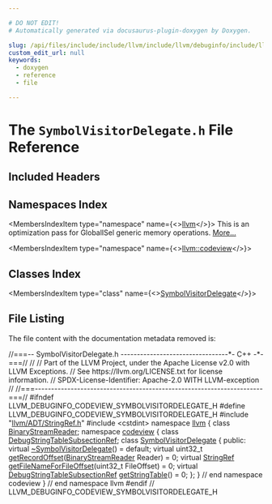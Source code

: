 ```yaml
---

# DO NOT EDIT!
# Automatically generated via docusaurus-plugin-doxygen by Doxygen.

slug: /api/files/include/include/llvm/include/llvm/debuginfo/include/llvm/debuginfo/codeview/symbolvisitordelegate-h
custom_edit_url: null
keywords:
  - doxygen
  - reference
  - file

---
```





# The `SymbolVisitorDelegate.h` File Reference

<DoxygenPage pluginConfig={pluginConfig}>



## Included Headers

<IncludesList>
<IncludesListItem
  filePath="llvm/ADT/StringRef.h"
  permalink="/docs/api/files/include/include/llvm/include/llvm/adt/stringref-h"
  isLocal="true" />
<IncludesListItem
  filePath="cstdint"
  permalink=""
  isLocal="false" />
</IncludesList>

## Namespaces Index

<MembersIndex>

<MembersIndexItem
  type="namespace"
  name={<><a href="/docs/api/namespaces/llvm">llvm</a></>}>
This is an optimization pass for GlobalISel generic memory operations. <a href="/docs/api/namespaces/llvm/#details">More...</a>
</MembersIndexItem>

<MembersIndexItem
  type="namespace"
  name={<><a href="/docs/api/namespaces/llvm/codeview">llvm::codeview</a></>}>
</MembersIndexItem>

</MembersIndex>

## Classes Index

<MembersIndex>

<MembersIndexItem
  type="class"
  name={<><a href="/docs/api/classes/llvm/codeview/symbolvisitordelegate">SymbolVisitorDelegate</a></>}>
</MembersIndexItem>

</MembersIndex>


## File Listing

The file content with the documentation metadata removed is:

<ProgramListing>

<Link id="l00001" /><CodeLine lineNumber="1"><span class="doxyHighlightComment">//===-- SymbolVisitorDelegate.h ---------------------------------&#42;- C++ -&#42;-===//</span></CodeLine>
<Link id="l00002" /><CodeLine lineNumber="2"><span class="doxyHighlightComment">//</span></CodeLine>
<Link id="l00003" /><CodeLine lineNumber="3"><span class="doxyHighlightComment">// Part of the LLVM Project, under the Apache License v2.0 with LLVM Exceptions.</span></CodeLine>
<Link id="l00004" /><CodeLine lineNumber="4"><span class="doxyHighlightComment">// See https://llvm.org/LICENSE.txt for license information.</span></CodeLine>
<Link id="l00005" /><CodeLine lineNumber="5"><span class="doxyHighlightComment">// SPDX-License-Identifier: Apache-2.0 WITH LLVM-exception</span></CodeLine>
<Link id="l00006" /><CodeLine lineNumber="6"><span class="doxyHighlightComment">//</span></CodeLine>
<Link id="l00007" /><CodeLine lineNumber="7"><span class="doxyHighlightComment">//===----------------------------------------------------------------------===//</span></CodeLine>
<Link id="l00008" /><CodeLine lineNumber="8"></CodeLine>
<Link id="l00009" /><CodeLine lineNumber="9"><span class="doxyHighlightPreprocessor">#ifndef LLVM&#95;DEBUGINFO&#95;CODEVIEW&#95;SYMBOLVISITORDELEGATE&#95;H</span></CodeLine>
<Link id="l00010" /><CodeLine lineNumber="10"><span class="doxyHighlightPreprocessor">#define LLVM&#95;DEBUGINFO&#95;CODEVIEW&#95;SYMBOLVISITORDELEGATE&#95;H</span></CodeLine>
<Link id="l00011" /><CodeLine lineNumber="11"></CodeLine>
<Link id="l00012" /><CodeLine lineNumber="12"><span class="doxyHighlightPreprocessor">#include &quot;<a href="/docs/api/files/include/include/llvm/include/llvm/adt/stringref-h">llvm/ADT/StringRef.h</a>&quot;</span></CodeLine>
<Link id="l00013" /><CodeLine lineNumber="13"><span class="doxyHighlightPreprocessor">#include &lt;cstdint&gt;</span></CodeLine>
<Link id="l00014" /><CodeLine lineNumber="14"></CodeLine>
<Link id="l00015" /><CodeLine lineNumber="15"><span class="doxyHighlightKeyword">namespace </span><span class="doxyHighlight"><a href="/docs/api/namespaces/llvm">llvm</a> &#123;</span></CodeLine>
<Link id="l00016" /><CodeLine lineNumber="16"></CodeLine>
<Link id="l00017" /><CodeLine lineNumber="17"><span class="doxyHighlightKeyword">class </span><span class="doxyHighlight"><a href="/docs/api/classes/llvm/binarystreamreader">BinaryStreamReader</a>;</span></CodeLine>
<Link id="l00018" /><CodeLine lineNumber="18"></CodeLine>
<Link id="l00019" /><CodeLine lineNumber="19"><span class="doxyHighlightKeyword">namespace </span><span class="doxyHighlight"><a href="/docs/api/namespaces/llvm/codeview">codeview</a> &#123;</span></CodeLine>
<Link id="l00020" /><CodeLine lineNumber="20"></CodeLine>
<Link id="l00021" /><CodeLine lineNumber="21"><span class="doxyHighlightKeyword">class </span><span class="doxyHighlight"><a href="/docs/api/classes/llvm/codeview/debugstringtablesubsectionref">DebugStringTableSubsectionRef</a>;</span></CodeLine>
<Link id="l00022" /><CodeLine lineNumber="22"></CodeLine>
<Link id="l00023" /><CodeLine lineNumber="23" lineLink="/docs/api/classes/llvm/codeview/symbolvisitordelegate"><span class="doxyHighlightKeyword">class </span><span class="doxyHighlight"><a href="/docs/api/classes/llvm/codeview/symbolvisitordelegate">SymbolVisitorDelegate</a> &#123;</span></CodeLine>
<Link id="l00024" /><CodeLine lineNumber="24"><span class="doxyHighlightKeyword">public</span><span class="doxyHighlight">:</span></CodeLine>
<Link id="l00025" /><CodeLine lineNumber="25" lineLink="/docs/api/classes/llvm/codeview/symbolvisitordelegate/#ac6b40bd81288657030b0b0c6aabaedea"><span class="doxyHighlight">  </span><span class="doxyHighlightKeyword">virtual</span><span class="doxyHighlight"> <a href="/docs/api/classes/llvm/codeview/symbolvisitordelegate/#ac6b40bd81288657030b0b0c6aabaedea">~SymbolVisitorDelegate</a>() = </span><span class="doxyHighlightKeywordFlow">default</span><span class="doxyHighlight">;</span></CodeLine>
<Link id="l00026" /><CodeLine lineNumber="26"></CodeLine>
<Link id="l00027" /><CodeLine lineNumber="27" lineLink="/docs/api/classes/llvm/codeview/symbolvisitordelegate/#a5a602ce2ccc479ff3ab1fe9094bfb7b1"><span class="doxyHighlight">  </span><span class="doxyHighlightKeyword">virtual</span><span class="doxyHighlight"> uint32&#95;t <a href="/docs/api/classes/llvm/codeview/symbolvisitordelegate/#a5a602ce2ccc479ff3ab1fe9094bfb7b1">getRecordOffset</a>(<a href="/docs/api/classes/llvm/binarystreamreader">BinaryStreamReader</a> Reader) = 0;</span></CodeLine>
<Link id="l00028" /><CodeLine lineNumber="28" lineLink="/docs/api/classes/llvm/codeview/symbolvisitordelegate/#aecdec88cb4051ee275908783cd7014dc"><span class="doxyHighlight">  </span><span class="doxyHighlightKeyword">virtual</span><span class="doxyHighlight"> <a href="/docs/api/classes/llvm/stringref">StringRef</a> <a href="/docs/api/classes/llvm/codeview/symbolvisitordelegate/#aecdec88cb4051ee275908783cd7014dc">getFileNameForFileOffset</a>(uint32&#95;t FileOffset) = 0;</span></CodeLine>
<Link id="l00029" /><CodeLine lineNumber="29" lineLink="/docs/api/classes/llvm/codeview/symbolvisitordelegate/#ab0f4808b63f0a068c88075d5b4edb31b"><span class="doxyHighlight">  </span><span class="doxyHighlightKeyword">virtual</span><span class="doxyHighlight"> <a href="/docs/api/classes/llvm/codeview/debugstringtablesubsectionref">DebugStringTableSubsectionRef</a> <a href="/docs/api/classes/llvm/codeview/symbolvisitordelegate/#ab0f4808b63f0a068c88075d5b4edb31b">getStringTable</a>() = 0;</span></CodeLine>
<Link id="l00030" /><CodeLine lineNumber="30"><span class="doxyHighlight">&#125;;</span></CodeLine>
<Link id="l00031" /><CodeLine lineNumber="31"></CodeLine>
<Link id="l00032" /><CodeLine lineNumber="32"><span class="doxyHighlight">&#125; </span><span class="doxyHighlightComment">// end namespace codeview</span></CodeLine>
<Link id="l00033" /><CodeLine lineNumber="33"></CodeLine>
<Link id="l00034" /><CodeLine lineNumber="34"><span class="doxyHighlight">&#125; </span><span class="doxyHighlightComment">// end namespace llvm</span></CodeLine>
<Link id="l00035" /><CodeLine lineNumber="35"></CodeLine>
<Link id="l00036" /><CodeLine lineNumber="36"><span class="doxyHighlightPreprocessor">#endif </span><span class="doxyHighlightComment">// LLVM&#95;DEBUGINFO&#95;CODEVIEW&#95;SYMBOLVISITORDELEGATE&#95;H</span></CodeLine>

</ProgramListing>


</DoxygenPage>
